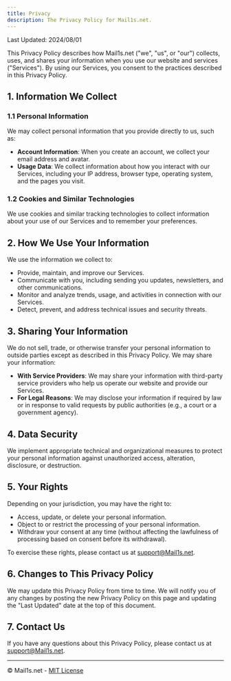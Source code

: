 ```yaml
---
title: Privacy
description: The Privacy Policy for Mail1s.net.
---
```


Last Updated: 2024/08/01

This Privacy Policy describes how Mail1s.net ("we", "us", or "our") collects, uses, and shares your information when you use our website and services ("Services"). By using our Services, you consent to the practices described in this Privacy Policy.

## 1. Information We Collect

### 1.1 Personal Information
We may collect personal information that you provide directly to us, such as:
- **Account Information**: When you create an account, we collect your email address and avatar.
- **Usage Data**: We collect information about how you interact with our Services, including your IP address, browser type, operating system, and the pages you visit.

### 1.2 Cookies and Similar Technologies
We use cookies and similar tracking technologies to collect information about your use of our Services and to remember your preferences.

## 2. How We Use Your Information

We use the information we collect to:
- Provide, maintain, and improve our Services.
- Communicate with you, including sending you updates, newsletters, and other communications.
- Monitor and analyze trends, usage, and activities in connection with our Services.
- Detect, prevent, and address technical issues and security threats.

## 3. Sharing Your Information

We do not sell, trade, or otherwise transfer your personal information to outside parties except as described in this Privacy Policy. We may share your information:
- **With Service Providers**: We may share your information with third-party service providers who help us operate our website and provide our Services.
- **For Legal Reasons**: We may disclose your information if required by law or in response to valid requests by public authorities (e.g., a court or a government agency).

## 4. Data Security

We implement appropriate technical and organizational measures to protect your personal information against unauthorized access, alteration, disclosure, or destruction.

## 5. Your Rights

Depending on your jurisdiction, you may have the right to:
- Access, update, or delete your personal information.
- Object to or restrict the processing of your personal information.
- Withdraw your consent at any time (without affecting the lawfulness of processing based on consent before its withdrawal).

To exercise these rights, please contact us at [support@Mail1s.net](mailto:support@Mail1s.net).

## 6. Changes to This Privacy Policy

We may update this Privacy Policy from time to time. We will notify you of any changes by posting the new Privacy Policy on this page and updating the "Last Updated" date at the top of this document.

## 7. Contact Us

If you have any questions about this Privacy Policy, please contact us at [support@Mail1s.net](mailto:support@Mail1s.net).

---

© Mail1s.net - [MIT License](/LICENSE.md)
